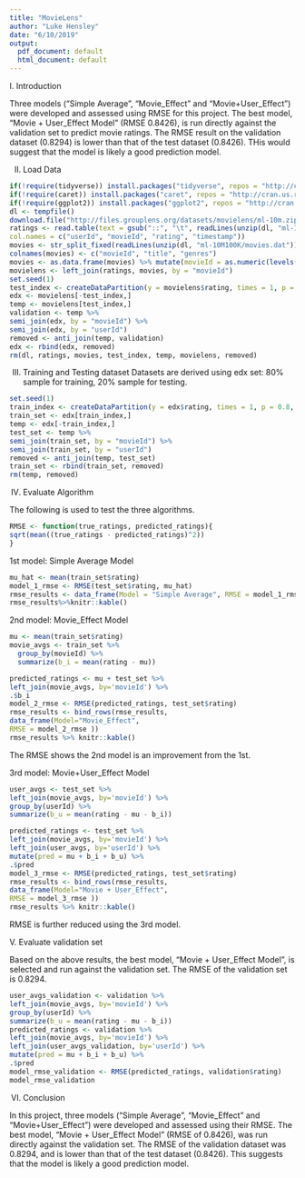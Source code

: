 ---
title: "MovieLens"
author: "Luke Hensley"
date: "6/10/2019"
output:
  pdf_document: default
  html_document: default
---

I. Introduction

Three models ("Simple Average", "Movie_Effect" and "Movie+User_Effect") were developed and assessed using RMSE for this project. The best model, "Movie + User_Effect Model" (RMSE 0.8426), is run directly against the validation set to predict movie ratings. The RMSE result on the validation dataset (0.8294) is lower than that of the test dataset (0.8426). THis would suggest that the model is likely a good prediction model.

II. Load Data
```{r,echo=FALSE}
if(!require(tidyverse)) install.packages("tidyverse", repos = "http://cran.us.r-project.org")
if(!require(caret)) install.packages("caret", repos = "http://cran.us.r-project.org")
if(!require(ggplot2)) install.packages("ggplot2", repos = "http://cran.us.r-project.org")
dl <- tempfile()
download.file("http://files.grouplens.org/datasets/movielens/ml-10m.zip", dl)
ratings <- read.table(text = gsub("::", "\t", readLines(unzip(dl, "ml-10M100K/ratings.dat"))),
col.names = c("userId", "movieId", "rating", "timestamp"))
movies <- str_split_fixed(readLines(unzip(dl, "ml-10M100K/movies.dat")), "\\::", 3)
colnames(movies) <- c("movieId", "title", "genres")
movies <- as.data.frame(movies) %>% mutate(movieId = as.numeric(levels(movieId))[movieId], title = as.character(title), genres = as.character(genres))
movielens <- left_join(ratings, movies, by = "movieId")
set.seed(1)
test_index <- createDataPartition(y = movielens$rating, times = 1, p = 0.1, list = FALSE)
edx <- movielens[-test_index,]
temp <- movielens[test_index,]
validation <- temp %>%
semi_join(edx, by = "movieId") %>%
semi_join(edx, by = "userId")
removed <- anti_join(temp, validation)
edx <- rbind(edx, removed)
rm(dl, ratings, movies, test_index, temp, movielens, removed)
```
III. Training and Testing dataset
Datasets are derived using edx set: 80% sample for training, 20% sample for testing.
```{r}
set.seed(1)
train_index <- createDataPartition(y = edx$rating, times = 1, p = 0.8, list = FALSE)
train_set <- edx[train_index,]
temp <- edx[-train_index,]
test_set <- temp %>%
semi_join(train_set, by = "movieId") %>%
semi_join(train_set, by = "userId")
removed <- anti_join(temp, test_set)
train_set <- rbind(train_set, removed)
rm(temp, removed)
```
IV. Evaluate Algorithm

The following is used to test the three algorithms.
```{r}
RMSE <- function(true_ratings, predicted_ratings){
sqrt(mean((true_ratings - predicted_ratings)^2))
}
```
1st model: Simple Average Model 

```{r}
mu_hat <- mean(train_set$rating)
model_1_rmse <- RMSE(test_set$rating, mu_hat)
rmse_results <- data_frame(Model = "Simple Average", RMSE = model_1_rmse)
rmse_results%>%knitr::kable()
```
2nd model: Movie_Effect Model 

```{r}
mu <- mean(train_set$rating)
movie_avgs <- train_set %>%
  group_by(movieId) %>%
  summarize(b_i = mean(rating - mu))

predicted_ratings <- mu + test_set %>%
left_join(movie_avgs, by='movieId') %>%
.$b_i
model_2_rmse <- RMSE(predicted_ratings, test_set$rating)
rmse_results <- bind_rows(rmse_results,
data_frame(Model="Movie_Effect",
RMSE = model_2_rmse ))
rmse_results %>% knitr::kable()
```
The RMSE shows the 2nd model is an improvement from the 1st.

3rd model: Movie+User_Effect Model 

```{r}
user_avgs <- test_set %>%
left_join(movie_avgs, by='movieId') %>%
group_by(userId) %>%
summarize(b_u = mean(rating - mu - b_i))

predicted_ratings <- test_set %>%
left_join(movie_avgs, by='movieId') %>%
left_join(user_avgs, by='userId') %>%
mutate(pred = mu + b_i + b_u) %>%
.$pred
model_3_rmse <- RMSE(predicted_ratings, test_set$rating)
rmse_results <- bind_rows(rmse_results,
data_frame(Model="Movie + User_Effect",
RMSE = model_3_rmse ))
rmse_results %>% knitr::kable()
```
RMSE is further reduced using the 3rd model.

V. Evaluate validation set

Based on the above results, the best model, "Movie + User_Effect Model", is selected and run against the validation set. The RMSE of the validation set is 0.8294.
```{r}
user_avgs_validation <- validation %>%
left_join(movie_avgs, by='movieId') %>%
group_by(userId) %>%
summarize(b_u = mean(rating - mu - b_i))
predicted_ratings <- validation %>%
left_join(movie_avgs, by='movieId') %>%
left_join(user_avgs_validation, by='userId') %>%
mutate(pred = mu + b_i + b_u) %>%
.$pred
model_rmse_validation <- RMSE(predicted_ratings, validation$rating)
model_rmse_validation
```
VI. Conclusion

In this project, three models ("Simple Average", "Movie_Effect" and "Movie+User_Effect") were developed and assessed using their RMSE. The best model, "Movie + User_Effect Model" (RMSE of 0.8426), was run directly against the validation set. The RMSE of the validation dataset was 0.8294, and is lower than that of the test dataset (0.8426). This suggests that the model is likely a good prediction model.